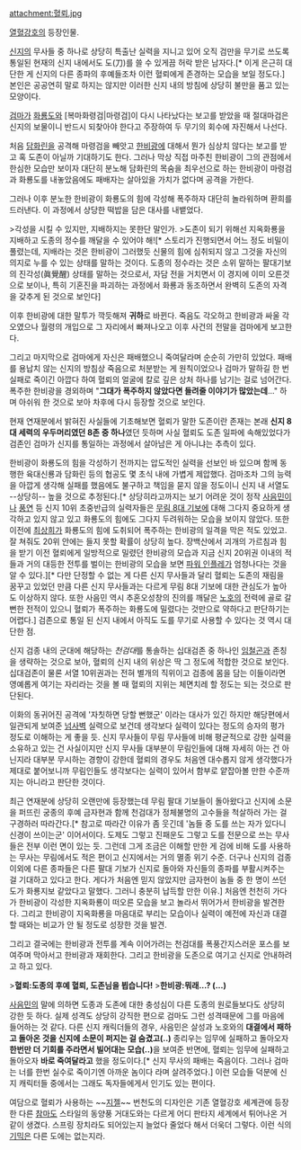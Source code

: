 attachment:혈뢰.jpg

[[열혈강호]]의 등장인물.

[[신지]]의 무사들 중 하나로 상당히 특출난 실력을 지니고 있어 오직 검만을 무기로 쓰도록 통일된 현재의 신지 내에서도 도(刀)를 쓸 수 있게끔 허락 받은 남자다.[* 이게 은근히 대단한 게 신지의 다른 종파의 후예들조차 이런 혈뢰에게 존경하는 모습을 보일 정도다.] 본인은 공공연히 말로 하지는 않지만 이러한 신지 내의 방침에 상당히 불만을 품고 있는 모양이다.

[[검마]]가 [[화룡도]]와 [복마화령검|마령검]이 다시 나타났다는 보고를 받았을 때 절대마검은 신지의 보물이니 반드시 되찾아야 한다고 주장하여 두 무기의 회수에 자진해서 나선다.

처음 [[담화린]]을 공격해 마령검을 빼앗고 [[한비광]]에 대해서 뭔가 심상치 않다는 보고를 받고 혹 도존이 아닐까 기대하기도 한다. 그러나 막상 직접 마주친 한비광이 그의 관점에서 한심한 모습만 보이자 대단히 분노해 담화린의 목숨을 최우선으로 하는 한비광이 마령검과 화룡도를 내놓았음에도 패배자는 살아있을 가치가 없다며 공격을 가한다.

그러나 이후 분노한 한비광이 화룡도의 힘에 각성해 폭주하자 대단히 놀라워하며 환희를 드러낸다. 이 과정에서 상당한 떡밥을 담은 대사를 내뱉었다. 

>각성을 시킬 수 있지만, 지배하지는 못한단 말인가.
>도존이 되기 위해선 지옥화룡을 지배하고 도종의 정수를 깨달을 수 있어야 해![* 스토리가 진행되면서 어느 정도 비밀이 풀렸는데, 지배라는 것은 한비광이 그러했듯 신물의 힘에 심취되지 않고 그것을 자신의 의지로 누를 수 있는 상태를 말하는 것이다. 도종의 정수라는 것은 소위 말하는 팔대기보의 진각성(眞覺醒) 상태를 말하는 것으로서, 자담 전을 거치면서 이 경지에 이미 오른것으로 보이나, 특히 기혼진을 파괴하는 과정에서 화룡과 동조하면서 완벽히 도존의 자격을 갖추게 된 것으로 보인다]

이후 한비광에 대한 말투가 깍듯해져 '''귀하'''로 바뀐다. 죽음도 각오하고 한비광과 싸울 각오였으나 월령의 개입으로 그 자리에서 빠져나오고 이후 사건의 전말을 검마에게 보고한다. 

그리고 마지막으로 검마에게 자신은 패배했으니 죽여달라며 순순히 가만히 있었다. 패배를 용납치 않는 신지의 방침상 죽음으로 처분받는 게 원칙이었으나 검마가 말하길 한 번 실패로 죽이긴 아깝다 하여 혈뢰의 얼굴에 칼로 깊은 상처 하나를 남기는 걸로 넘어간다. 폭주한 한비광을 경외하며 "'''그대가 폭주하지 않았다면 들려줄 이야기가 많았는데'''..." 하며 아쉬워 한 것으로 보아 차후에 다시 등장할 것으로 보인다. 

현재 연재분에서 밝혀진 사실들에 기초해보면 혈뢰가 말한 도존이란 존재는 본래 '''신지 8대 세력의 우두머리였던 8존 중 하나'''였던 듯하며 사실 혈뢰도 도존 일파에 속해있었다가 검존인 검마가 신지를 통일하는 과정에서 살아남은 게 아니냐는 추측이 있다.

한비광이 화룡도의 힘을 각성하기 전까지는 압도적인 실력을 선보인 바 있으며 함께 동행한 육대신룡과 담화린 등의 협공도 몇 초식 내에 가볍게 제압했다. 검마조차 그의 능력을 아깝게 생각해 실패를 했음에도 불구하고 책임을 묻지 않을 정도이니 신지 내 서열도 --상당히-- 높을 것으로 추정된다.[* 상당히라고까지는 보기 어려운 것이 정작 [[사음민]]이나 [[풍연]] 등 신지 10위 초중반급의 실력자들은 [[무림 8대 기보]]에 대해 그다지 중요하게 생각하고 있지 않고 있고 화룡도의 힘에도 그다지 두려워하는 모습을 보이지 않았다. 또한 이전에 [[최상희]]가 화룡도의 힘에 도취되어 폭주하는 한비광의 일격을 막은 적도 있었고. 잘 쳐줘도 20위 안에는 들지 못할 확률이 상당히 높다. 장백산에서 괴개의 가르침과 힘을 받기 이전 혈뢰에게 일방적으로 밀렸던 한비광의 모습과 지금 신지 20위권 이내의 적들과 거의 대등한 전투를 벌이는 한비광의 모습을 보면 [[파워 인플레]]가 엄청나다는 것을 알 수 있다.][* 다만 단정할 수 없는 게 다른 신지 무사들과 달리 혈뢰는 도존의 재림을 꿈꾸고 있었던 만큼 다른 신지 무사들과는 다르게 무림 8대 기보에 대한 관심도가 높아도 이상하지 않다. 또한 사음민 역시 추혼오성창의 진의를 깨달은 [[노호]]의 전력에 골로 갈 뻔한 전적이 있으니 혈뢰가 폭주하는 화룡도에 밀렸다는 것만으로 약하다고 판단하기는 어렵다.] 검존으로 통일 된 신지 내에서 아직도 도를 무기로 사용할 수 있다는 것 역시 대단한 점.

신지 검종 내의 군대에 해당하는 ''천검대''를 통솔하는 십대검존 중 하나인 [[임철곤]]과 존칭을 생략하는 것으로 보아, 혈뢰의 신지 내의 위상은 딱 그 정도에 적합한 것으로 보인다. 십대검존이 물론 서열 10위권과는 전혀 별개의 직위이고 검종에 몸을 담는 이들이라면 영예롭게 여기는 자리라는 것을 볼 때 혈뢰의 지위는 체면치레 할 정도는 되는 것으로 판단된다.


이화의 동귀어진 공격에 '자칫하면 당할 뻔했군' 이라는 대사가 있긴 하지만 해당편에서 일관되게 보여준 [[넘사벽]] 실력으로 보건데 생각보다 실력이 있다는 정도의 승자의 평가 정도로 이해하는 게 좋을 듯. 신지 무사들이 무림 무사들에 비해 평균적으로 강한 실력을 소유하고 있는 건 사실이지만 신지 무사들 대부분이 무림인들에 대해 자세히 아는 건 아닌지라 대부분 무시하는 경향이 강한데 혈뢰의 경우도 처음엔 대수롭지 않게 생각했다가 제대로 붙어보니까 무림인들도 생각보다는 실력이 있어서 함부로 얕잡아볼 만한 수준까지는 아니라고 판단한 것이다. 

최근 연재분에 상당히 오랜만에 등장했는데 무림 팔대 기보들이 돌아왔다고 신지에 소문을 퍼뜨린 궁종의 후예 금자현과 함께 천검대가 정체불명의 고수들을 척살하러 가는 걸 구경하러 따라간다.[* 참고로 따라간 이유가 좀 웃긴데 '놈들 중 도를 쓰는 자가 있다니 신경이 쓰이는군' 이어서이다. 도제도 그렇고 진패운도 그렇고 도를 전문으로 쓰는 무사들은 전부 이런 면이 있는 듯. 그런데 그게 조금은 이해할 만한 게 검에 비해 도를 사용하는 무사는 무림에서도 적은 편이고 신지에서는 거의 멸종 위기 수준. 더구나 신지의 검종 이외에 다른 종파들은 다른 팔대 기보가 신지로 돌아와 자신들의 종파를 부활시켜주는 걸 기대하고 있다고 한다. 게다가 처음엔 믿지 않았지만 금자현이 놈들 중 한 명이 쓰던 도가 화룡지보 같았다고 말했다. 그러니 충분히 납득할 만한 이유.] 처음엔 천천히 가다가 한비광이 각성한 지옥화룡이 떠오른 모습을 보고 놀라서 뛰어가서 한비광을 발견한다. 그리고 한비광이 지옥화룡을 마음대로 부리는 모습이나 실력이 예전에 자신과 대결할 때와는 비교가 안 될 정도로 성장한 것을 발견.

그리고 결국에는 한비광과 전투를 계속 이어가려는 천검대를 폭풍간지스러운 포스를 보여주며 막아서고 한비광과 재회한다. 그리고 한비광을 도존으로 여기고 신지로 안내하려고 하고 있다.

>'''혈뢰:도종의 후예 혈뢰, 도존님을 뵙습니다!'''
>'''한비광:뭐래...? (...)'''

[[사음민]]의 말에 의하면 도종과 도존에 대한 충성심이 다른 도종의 원로들보다도 상당히 강한 듯 하다. 실제 성격도 상당히 강직한 편으로 검마도 그런 성격때문에 그를 마음에 들어하는 것 같다. 다른 신지 캐릭더들의 경우, 사음민은 살성과 노호와의 '''대결에서 패하고 돌아온 것을 신지에 소문이 퍼지는 걸 숨겼고(..)''' 종리우는 임무에 실패하고 돌아오자 '''한번만 더 기회를 주라면서 빌어대는 모습(..)'''을 보여준 반면에, 혈뢰는 임무에 실패하고 돌아오자 '''바로 죽여달라고''' 했을 정도이다.[* 신지 무사의 패배는 죽음이다. 그러나 검마는 너를 한번 실수로 죽이기엔 아까운 놈이다 라며 살려주었다.] 이런 모습들 덕분에 신지 캐릭터들 중에서는 그래도 독자들에게서 인기도 있는 편이다.

여담으로 혈뢰가 사용하는 ~~[[지젤 번천|지젤]]~~ 번천도의 디자인은 기존 열혈강호 세계관에 등장한 다른 [[참마도]] 스타일의 동양풍 거대도와는 다르게 어디 판타지 세계에서 튀어나온 거 같이 생겼다. 스프링 장치라도 되어있는지 늘었다 줄었다 해서 더욱더 그렇다. 이런 식의 [[기믹]]은 다른 도에는 없는지라.

